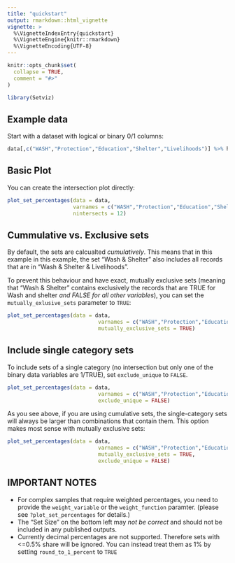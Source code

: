 ```yaml
---
title: "quickstart"
output: rmarkdown::html_vignette
vignette: >
  %\VignetteIndexEntry{quickstart}
  %\VignetteEngine{knitr::rmarkdown}
  %\VignetteEncoding{UTF-8}
---
```


```r
knitr::opts_chunk$set(
  collapse = TRUE,
  comment = "#>"
)
```

```r
library(Setviz)
```


## Example data
Start with a dataset with logical or binary 0/1 columns:

```r

data[,c("WASH","Protection","Education","Shelter","Livelihoods")] %>% head


```

## Basic Plot

You can create the intersection plot directly:

```r

plot_set_percentages(data = data,
                     varnames = c("WASH","Protection","Education","Shelter","Livelihoods"),
                     nintersects = 12)

```

## Cummulative vs. Exclusive sets

By default, the sets are calcualted _cumulatively_. This means that in this example in this example, the set "Wash & Shelter" also includes all records that are in "Wash & Shelter & Livelihoods".

To prevent this behaviour and have exact, mutually exclusive sets (meaning that "Wash & Shelter" contains exclusively the records that are TRUE for Wash and shelter _and FALSE for all other variables_), you can set the `mutually_exlusive_sets` parameter to `TRUE`:

```r
plot_set_percentages(data = data,
                             varnames = c("WASH","Protection","Education","Shelter","Livelihoods"),nintersects = 12,
                             mutually_exclusive_sets = TRUE)

```


## Include single category sets

To include sets of a single category (no intersection but only one of the binary data variables are 1/TRUE), set `exclude_unique` to `FALSE`.

```r

plot_set_percentages(data = data,
                             varnames = c("WASH","Protection","Education","Shelter","Livelihoods"),nintersects = 12,
                             exclude_unique = FALSE)

```


As you see above, if you are using cumulative sets, the single-category sets will always be larger than combinations that contain them. This option makes most sense with mutually exclusive sets:

```r
plot_set_percentages(data = data,
                             varnames = c("WASH","Protection","Education","Shelter","Livelihoods"),nintersects = 12,
                             mutually_exclusive_sets = TRUE,
                             exclude_unique = FALSE)
```

## IMPORTANT NOTES

- For complex samples that require weighted percentages, you need to provide the `weight_variable` or the `weight_function` paramter. (please see `?plot_set_percentages` for details.)
- The "Set Size" on the bottom left may _not be correct_ and should not be included in any published outputs.
- Currently decimal percentages are not supported. Therefore sets with <=0.5% share will be ignored. You can instead treat them as 1% by setting `round_to_1_percent` to `TRUE`





